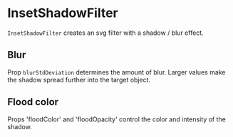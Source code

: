 
<Meta of={InsetShadowFilterStories} />

# InsetShadowFilter

`InsetShadowFilter` creates an svg filter with a shadow / blur effect.

<ArgTypes of={InsetShadowFilterStories} />

## Blur

Prop `blurStdDeviation` determines the amount of blur.
Larger values make the shadow spread further into the target object.

<Canvas of={InsetShadowFilterStories.Narrow} />
<Canvas of={InsetShadowFilterStories.Wide} />

## Flood color

Props 'floodColor' and 'floodOpacity' control the color and intensity of the shadow.

<Canvas of={InsetShadowFilterStories.Light} />
